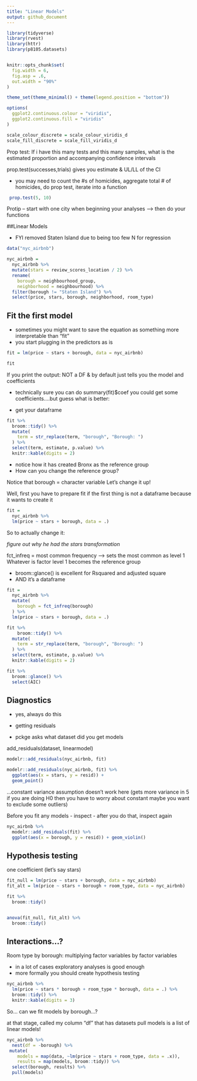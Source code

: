 ```yaml
---
title: "Linear Models"
output: github_document
---
```


```r
library(tidyverse)
library(rvest)
library(httr)
library(p8105.datasets)


knitr::opts_chunk$set(
  fig.width = 6,
  fig.asp = .6,
  out.width = "90%"
)

theme_set(theme_minimal() + theme(legend.position = "bottom"))

options(
  ggplot2.continuous.colour = "viridis",
  ggplot2.continuous.fill = "viridis"
)

scale_colour_discrete = scale_colour_viridis_d
scale_fill_discrete = scale_fill_viridis_d
```

Prop test: If i have this many tests and this many samples, what is the estimated proportion and accompanying confidence intervals 
 
prop.test(successes,trials)  gives you estimate & UL/LL of the CI

- you may need to count the #s of homicides, aggregate total # of homicides, do prop test, iterate into a function

```r
 prop.test(5, 10)
```

Protip -- start with one city when beginning your analyses --> then do your functions

##Linear Models

- FYI removed Staten Island due to being too few N for regression

```r
data("nyc_airbnb")

nyc_airbnb = 
  nyc_airbnb %>% 
  mutate(stars = review_scores_location / 2) %>% 
  rename(
    borough = neighbourhood_group,
    neighborhood = neighbourhood) %>% 
  filter(borough != "Staten Island") %>% 
  select(price, stars, borough, neighborhood, room_type)
```


## Fit the first model

- sometimes you might want to save the equation as something more interpretable than "fit"
- you start plugging in the predictors as is 


```r
fit = lm(price ~ stars + borough, data = nyc_airbnb)

fit
```

If you print the output: NOT a DF & by default just tells you the model and coefficients 

- technically sure you can do summary(fit)$coef you could get some coefficients....but guess what is better:

- get your dataframe
```r

fit %>% 
  broom::tidy() %>%
  mutate(
    term = str_replace(term, "borough", "Borough: ")
  ) %>% 
  select(term, estimate, p.value) %>% 
  knitr::kable(digits = 2)
```
 
- notice how it has created Bronx as the reference group
- How can you change the reference group? 


Notice that borough = character variable 
Let's change it up!

Well, first you have to prepare fit if the first thing is not a dataframe because it wants to create it 

```r
fit = 
  nyc_airbnb %>% 
  lm(price ~ stars + borough, data = .)

```

So to actually change it:

_figure out why he had the stars transformation_ 

fct_infreq = most common frequency --> sets the most common as level 1
Whatever is factor level 1 becomes the reference group 

- broom::glance() is excellent for Rsquared and adjusted square
- AND it's a dataframe 
```r

fit = 
  nyc_airbnb %>% 
  mutate(
    borough = fct_infreq(borough)
  ) %>% 
  lm(price ~ stars + borough, data = .)

fit %>% 
    broom::tidy() %>%
  mutate(
    term = str_replace(term, "borough", "Borough: ")
  ) %>% 
  select(term, estimate, p.value) %>% 
  knitr::kable(digits = 2)

fit %>% 
  broom::glance() %>% 
  select(AIC)
```


## Diagnostics

- yes, always do this
- getting residuals 

- pckge asks what dataset did you get models 

add_residuals(dataset, linearmodel)

```r

modelr::add_residuals(nyc_airbnb, fit)
```
```r
modelr::add_residuals(nyc_airbnb, fit) %>% 
  ggplot(aes(x = stars, y = resid)) + 
  geom_point()

```

...constant variance assumption doesn't work here (gets more variance in 5
if you are doing H0 then you have to worry about constant
maybe you want to exclude some outliers)

Before you fit any models
 - inspect 
 - after you do that, inspect again
 
```r
nyc_airbnb %>% 
  modelr::add_residuals(fit) %>% 
  ggplot(aes(x = borough, y = resid)) + geom_violin()
```

## Hypothesis testing

one coefficient (let's say stars)

```r
fit_null = lm(price ~ stars + borough, data = nyc_airbnb)
fit_alt = lm(price ~ stars + borough + room_type, data = nyc_airbnb)

fit %>% 
  broom::tidy()


anova(fit_null, fit_alt) %>% 
  broom::tidy()
```

## Interactions...?

Room type by borough: multiplying factor variables by factor variables
 
- in a lot of cases exploratory analyses is good enough
- more formally you should create hypothesis testing

```r
nyc_airbnb %>% 
  lm(price ~ stars * borough + room_type * borough, data = .) %>% 
  broom::tidy() %>% 
  knitr::kable(digits = 3)
```


So... can we fit models by borough...?

at that stage, called my column "df" that has datasets
pull models is a list of linear models! 



```r
nyc_airbnb %>% 
  nest(df = -borough) %>% 
 mutate(
    models = map(data, ~lm(price ~ stars + room_type, data = .x)),
    results = map(models, broom::tidy)) %>% 
  select(borough, results) %>% 
  pull(models)
```


